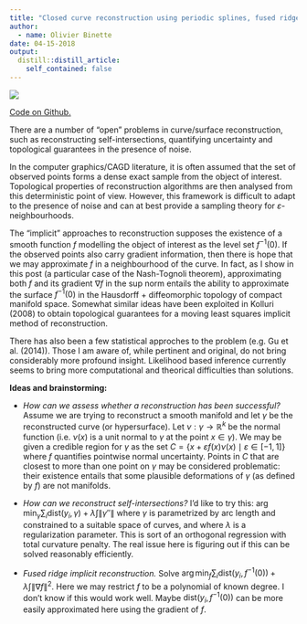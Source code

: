 ```yaml
---
title: "Closed curve reconstruction using periodic splines, fused ridge and minimal hamiltonian cycles"
author:
  - name: Olivier Binette
date: 04-15-2018
output:
  distill::distill_article:
    self_contained: false
---
```


![](example.png)

[Code on Github.](https://github.com/OlivierBinette/Splinit)

There are a number of "open" problems in curve/surface reconstruction, such as reconstructing self-intersections, quantifying uncertainty and topological guarantees in the presence of noise.

In the computer graphics/CAGD literature, it is often assumed that the set of observed points forms a dense exact sample from the object of interest. Topological properties of reconstruction algorithms are then analysed from this deterministic point of view. However, this framework is difficult to adapt to the presence of noise and can at best provide a sampling theory for $\varepsilon$-neighbourhoods.

The "implicit" approaches to reconstruction supposes the existence of a smooth function $f$ modelling the object of interest as the level set $f^{-1}(0)$. If the observed points also carry gradient information, then there is hope that we may approximate $f$ in a neighbourhood of the curve. In fact, as I show in this post (a particular case of the Nash-Tognoli theorem), approximating both $f$ and its gradient $\nabla f$ in the sup norm entails the ability to approximate the surface $f^{-1}(0)$ in the Hausdorff + diffeomorphic topology of compact manifold space. Somewhat similar ideas have been exploited in Kolluri (2008) to obtain topological guarantees for a moving least squares implicit method of reconstruction.

There has also been a few statistical approches to the problem (e.g. Gu et al. (2014)). Those I am aware of, while pertinent and original, do not bring considerably more profound insight. Likelihood based inference currently seems to bring more computational and theorical difficulties than solutions.

**Ideas and brainstorming:**

- *How can we assess whether a reconstruction has been successful?* Assume we are trying to reconstruct a smooth manifold and let $\gamma$ be the reconstructed curve (or hypersurface). Let $\nu: \gamma \rightarrow \mathbb{R}^k$ be the normal function (i.e. $\nu(x)$ is a unit normal to $\gamma$ at the point $x \in \gamma$). We may be given a credible region for $\gamma$ as the set $C = \{ x + \varepsilon f(x) \nu(x) \mid \varepsilon \in [-1,1] \}$ where $f$ quantifies pointwise normal uncertainty. Points in $C$ that are closest to more than one point on $\gamma$ may be considered problematic: their existence entails that some plausible deformations of $\gamma$ (as defined by $f$) are not manifolds.

- *How can we reconstruct self-intersections?* I'd like to try this: $\arg \min_\gamma \sum_{i} \text{dist}(y_i, \gamma) + \lambda \int \|\gamma''\|$ where $\gamma$ is parametrized by arc length and constrained to a suitable space of curves, and where $\lambda$ is a regularization parameter. This is sort of an orthogonal regression with total curvature penalty. The real issue here is figuring out if this can be solved reasonably efficiently.

- *Fused ridge implicit reconstruction.* Solve $\arg \min_f\sum_{i} \text{dist}\left(y_i, f^{-1}(0)\right) + \lambda \int \|\nabla f\|^2$. Here we may restrict $f$ to be a polynomial of known degree. I don't know if this would work well. Maybe $\text{dist}(y_i, f^{-1}(0))$ can be more easily approximated here using the gradient of $f$.
